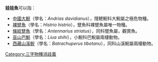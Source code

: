 '''娃娃魚'''可以指：
* [[中國大鯢|中國大鯢]]（學名：''Andrias davidianus''），隱鰓鯢科大鯢屬之極危物種。
* [[裸躄魚|裸躄魚]]（學名：''Histrio histrio''），躄魚科裸躄魚屬唯一物種。
* [[條紋躄魚|條紋躄魚]]（學名：''Antennarius striatus''），同科躄魚屬，觀賞魚。
* [[巫山巴鯢|巫山巴鯢]]（學名：''Liua shihi''），小鯢科巴鯢屬兩棲動物。
* [[西藏山溪鲵|西藏山溪鲵]]（學名：''Batrachuperus tibetanu''），同科山溪鯢屬兩棲動物。
{{disambig}}
[[Category:三字物種消歧義|Category:三字物種消歧義]]